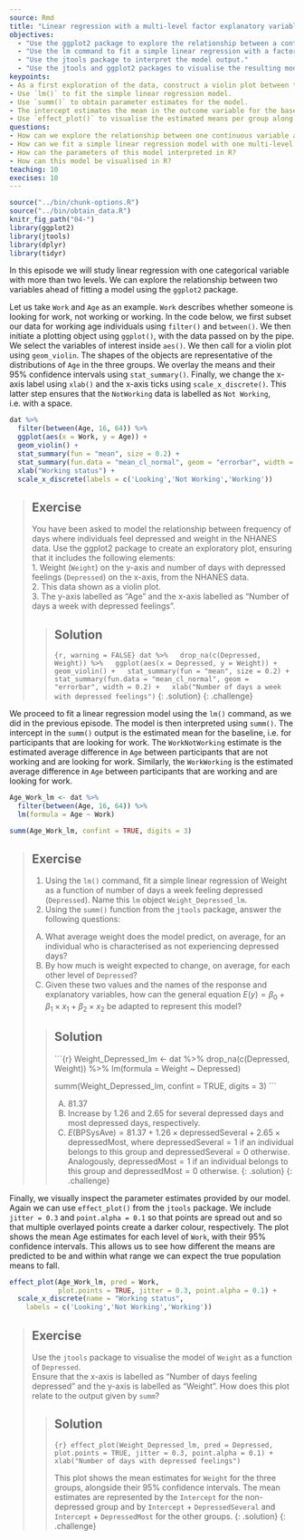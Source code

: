 ---
source: Rmd
title: "Linear regression with a multi-level factor explanatory variable"
objectives:
  - "Use the ggplot2 package to explore the relationship between a continuous variable and a factor variable with more than two levels."
  - "Use the lm command to fit a simple linear regression with a factor explanatory variable with more than two levels."
  - "Use the jtools package to interpret the model output."
  - "Use the jtools and ggplot2 packages to visualise the resulting model."
keypoints:
- As a first exploration of the data, construct a violin plot between the two variables.
- Use `lm()` to fit the simple linear regression model.
- Use `summ()` to obtain parameter estimates for the model.
- The intercept estimates the mean in the outcome variable for the baseline group. The other parameters estimate the differences in the means in the outcome variable between the baseline and contrast groups.
- Use `effect_plot()` to visualise the estimated means per group along with their 95% CIs.
questions:
- How can we explore the relationship between one continuous variable and one multi-level categorical variable prior to fitting a simple linear regression?
- How can we fit a simple linear regression model with one multi-level categorical explanatory variable in R?
- How can the parameters of this model interpreted in R?
- How can this model be visualised in R?
teaching: 10
execises: 10
---

```{r, include=FALSE}
source("../bin/chunk-options.R")
source("../bin/obtain_data.R")
knitr_fig_path("04-")
library(ggplot2)
library(jtools)
library(dplyr)
library(tidyr)
```

In this episode we will study linear regression with one categorical variable with more than two levels. We can explore the relationship between two variables ahead of fitting a model using the `ggplot2` package.

Let us take `Work` and `Age` as an example. `Work` describes whether someone is looking for work, not working or working. In the code below, we first subset our data for working age individuals using `filter()` and `between()`. We then initiate a plotting object using `ggplot()`, with the data passed on by the pipe. We select the variables of interest inside `aes()`. We then call for a violin plot using `geom_violin`. The shapes of the objects are representative of the distributions of `Age` in the three groups. We overlay the means and their 95% confidence intervals using `stat_summary()`. Finally, we change the x-axis label using `xlab()` and the x-axis ticks using `scale_x_discrete()`. This latter step ensures that the `NotWorking` data is labelled as `Not Working`, i.e. with a space. 

```{r explore Work vs Age, warning = FALSE}
dat %>%
  filter(between(Age, 16, 64)) %>%
  ggplot(aes(x = Work, y = Age)) +
  geom_violin() + 
  stat_summary(fun = "mean", size = 0.2) +
  stat_summary(fun.data = "mean_cl_normal", geom = "errorbar", width = 0.2) + 
  xlab("Working status") + 
  scale_x_discrete(labels = c('Looking','Not Working','Working'))
```

> ## Exercise  
> You have been asked to model the relationship between frequency of
> days where individuals feel depressed and weight in the NHANES data.
> Use the ggplot2 package to create an exploratory plot, 
> ensuring that it includes the following elements:  
> 1. Weight (`Weight`) on the y-axis and number of days with
> depressed feelings (`Depressed`) on the x-axis, from the NHANES data.  
> 2. This data shown as a violin plot.  
> 3. The y-axis labelled as "Age" and the x-axis labelled as 
> "Number of days a week with depressed feelings".
>
> > ## Solution
> > 
> > ```{r, warning = FALSE}
> > dat %>%
> >   drop_na(c(Depressed, Weight)) %>%
> >   ggplot(aes(x = Depressed, y = Weight)) +
> >   geom_violin() +
> >   stat_summary(fun = "mean", size = 0.2) +
> >   stat_summary(fun.data = "mean_cl_normal", geom = "errorbar", width = 0.2) +
> >   xlab("Number of days a week with depressed feelings")
> > ```
> {: .solution}
{: .challenge}

We proceed to fit a linear regression model using the `lm()` command, as we did in the previous episode. The model is then interpreted using `summ()`. The intercept in the `summ()` output is the estimated mean for the baseline, i.e. for participants that are looking for work. The `WorkNotWorking` estimate is the estimated average difference in `Age` between participants that are not working and are looking for work. Similarly, the `WorkWorking` is the estimated average difference in `Age` between participants that are working and are looking for work.

```{r Age vs Work lm}
Age_Work_lm <- dat %>%
  filter(between(Age, 16, 64)) %>%
  lm(formula = Age ~ Work)

summ(Age_Work_lm, confint = TRUE, digits = 3)
```

> ## Exercise  
> 1. Using the `lm()` command, fit a simple linear regression of Weight 
> as a function of number of days a week feeling depressed (`Depressed`). 
> Name this `lm` object `Weight_Depressed_lm`.  
> 2. Using the `summ()` function from the `jtools` package,
> answer the following questions:
>   
> A) What average weight does the model predict, on average,
> for an individual who is characterised as not experiencing depressed days?  
> B) By how much is weight expected to change, 
> on average, for each other level of `Depressed`?  
> C) Given these two values and the names of the response and explanatory
> variables, how can the general equation $E(y) = \beta_0 + {\beta}_1 
> \times x_1 + {\beta}_2 \times x_2$ be adapted to represent this model?
> 
> > ## Solution
> > 
> > ```{r}
> > Weight_Depressed_lm <- dat %>%
> >   drop_na(c(Depressed, Weight)) %>%
> >   lm(formula = Weight ~ Depressed)
> > 
> > summ(Weight_Depressed_lm, confint = TRUE, digits = 3)
> > ```
> > 
> > A) 81.37  
> > B) Increase by 1.26 and 2.65 for several depressed days and most 
> > depressed days, respectively.
> > C) $E(\text{BPSysAve}) = 81.37 + 1.26 \times \text{depressedSeveral} + 
> > 2.65 \times \text{depressedMost}$, 
> > where $\text{depressedSeveral} = 1$ if an individual belongs to this group
> > and $\text{depressedSeveral} = 0$ otherwise. Analogously, 
> > $\text{depressedMost} = 1$ if an individual belongs to this group and 
> > $\text{depressedMost} = 0$ otherwise.
> {: .solution}
{: .challenge}


Finally, we visually inspect the parameter estimates provided by our model. Again we can use `effect_plot()` from the `jtools` package. We include `jitter = 0.3` and `point.alpha = 0.1` so that points are spread out and so that multiple overlayed points create a darker colour, respectively. The plot shows the mean Age estimates for each level of `Work`, with their 95% confidence intervals. This allows us to see how different the means are predicted to be and within what range we can expect the true population means to fall.

```{r effect_plot age vs work}
effect_plot(Age_Work_lm, pred = Work,
            plot.points = TRUE, jitter = 0.3, point.alpha = 0.1) +
  scale_x_discrete(name = "Working status",
    labels = c('Looking','Not Working','Working'))
```

> ## Exercise  
> Use the `jtools` package to visualise the model of `Weight` as a 
> function of `Depressed`.  
> Ensure that the x-axis is labelled as "Number of days feeling depressed" 
> and the y-axis is labelled as "Weight".
> How does this plot relate to the output given by `summ`?
>
> > ## Solution
> > 
> > ```{r}
> > effect_plot(Weight_Depressed_lm, pred = Depressed, 
> > plot.points = TRUE, jitter = 0.3, point.alpha = 0.1) +
> >   xlab("Number of days with depressed feelings")
> > ```
> > 
> > This plot shows the mean estimates for `Weight` for the three groups, 
> > alongside their 95% confidence intervals. The mean estimates are 
> > represented by the `Intercept` for the non-depressed group and 
> > by `Intercept` + `DepressedSeveral` and `Intercept` + `DepressedMost` for 
> > the other groups. 
> {: .solution}
{: .challenge}


